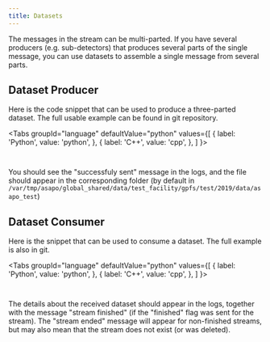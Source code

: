 ```yaml
---
title: Datasets
---
```




The messages in the stream can be multi-parted. If you have several producers (e.g. sub-detectors) that produces several parts of the single message, you can use datasets to assemble a single message from several parts.

## Dataset Producer

Here is the code snippet that can be used to produce a three-parted dataset. The full usable example can be found in git repository.

<Tabs
  groupId="language"
  defaultValue="python"
  values={[
    { label: 'Python', value: 'python', },
    { label: 'C++', value: 'cpp', },
  ]
}>
<TabItem value="python">

```python content="./versioned_examples/version-21.12.0/python/produce_dataset.py" snippetTag="dataset"
```

</TabItem>

<TabItem value="cpp">

```cpp content="./versioned_examples/version-21.12.0/cpp/produce_dataset.cpp" snippetTag="dataset"
```

</TabItem>
</Tabs>

You should see the "successfuly sent" message in the logs, and the file should appear in the corresponding folder (by default in ```/var/tmp/asapo/global_shared/data/test_facility/gpfs/test/2019/data/asapo_test```)

## Dataset Consumer

Here is the snippet that can be used to consume a dataset. The full example is also in git.

<Tabs
  groupId="language"
  defaultValue="python"
  values={[
    { label: 'Python', value: 'python', },
    { label: 'C++', value: 'cpp', },
  ]
}>
<TabItem value="python">

```python content="./versioned_examples/version-21.12.0/python/consume_dataset.py" snippetTag="dataset"
```

</TabItem>

<TabItem value="cpp">

```cpp content="./versioned_examples/version-21.12.0/cpp/consume_dataset.cpp" snippetTag="dataset"
```

</TabItem>
</Tabs>

The details about the received dataset should appear in the logs, together with the message "stream finished" (if the "finished" flag was sent for the stream). The "stream ended" message will appear for non-finished streams, but may also mean that the stream does not exist (or was deleted).
